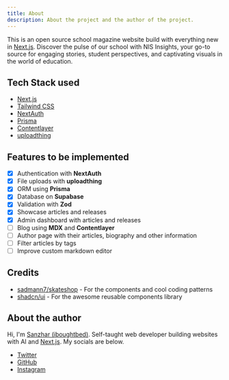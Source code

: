 ```yaml
---
title: About
description: About the project and the author of the project.
---
```


This is an open source school magazine website build with everything new in [Next.js](https://nextjs.org/).
Discover the pulse of our school with NIS Insights, your go-to source for engaging stories, student perspectives, and captivating visuals in the world of education.

## Tech Stack used

- [Next.js](https://nextjs.org)
- [Tailwind CSS](https://tailwindcss.com)
- [NextAuth](https://next-auth.js.org)
- [Prisma](https://www.prisma.io/)
- [Contentlayer](https://www.contentlayer.dev)
- [uploadthing](https://uploadthing.com)

## Features to be implemented

- [x] Authentication with **NextAuth**
- [x] File uploads with **uploadthing**
- [x] ORM using **Prisma**
- [x] Database on **Supabase**
- [x] Validation with **Zod**
- [x] Showcase articles and releases
- [x] Admin dashboard with articles and releases
- [ ] Blog using **MDX** and **Contentlayer**
- [ ] Author page with their articles, biography and other information
- [ ] Filter articles by tags
- [ ] Improve custom markdown editor

## Credits

- [sadmann7/skateshop](https://www.sadmn.com/) - For the components and cool coding patterns
- [shadcn/ui](https://ui.shadcn.com) - For the awesome reusable components library

## About the author

Hi, I'm [Sanzhar (iboughtbed)](https://instagram.com/iboughtbed). Self-taught web developer building websites with AI and [Next.js](https://nextjs.org/). My socials are below.

- [Twitter](https://twitter.com/iboughtbed)
- [GitHub](https://github.com/iboughtbed)
- [Instagram](https://instagram.com/iboughtbed)

